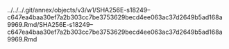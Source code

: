 ../../../.git/annex/objects/v3/w1/SHA256E-s18249--c647ea4baa30ef7a2b303cc7be3753629becd4ee063ac37d2649b5ad168a9969.Rmd/SHA256E-s18249--c647ea4baa30ef7a2b303cc7be3753629becd4ee063ac37d2649b5ad168a9969.Rmd